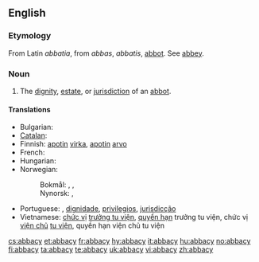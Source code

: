 ==English==

===Etymology===
From Latin ''abbatia'', from ''abbas'', ''abbatis'', [[abbot]]. See [[abbey]].

===Noun===
{{en-noun|abbacies}}

# The [[dignity]], [[estate]], or [[jurisdiction]] of an [[abbot]].

====Translations====
{{trans-top|dignity, estate, or jurisdiction of an abbot}}
* Bulgarian: {{t+|bg|абатство|n|tr=abátstvo|sc=Cyrl}}
* [[Catalan]]: {{t+|ca|abadia|f}}
* Finnish: [[apotti|apotin]] [[virka]], [[apotti|apotin]] [[arvo]]
* French: {{t+|fr|abbatiat|m}}
* Hungarian: {{t+|hu|apátság}}
* Norwegian:
*: Bokmål: {{t|no|abbeddømme}}, {{t|no|abbedgjeld}}, {{t-|no|abbedverdighet}}
*: Nynorsk: {{t|nn|abbeddømme|xs=Norwegian Nynorsk}}, {{t|nn|abbedgjeld|xs=Norwegian Nynorsk}}
{{trans-mid}}
* Portuguese: {{t|pt|abbadia|f}}, [[dignidade]], [[privilegios]], [[jurisdicção]]
* Vietnamese: [[chức vị]] [[trưởng tu viện]], [[quyền hạn]] trưởng tu viện, chức vị [[viện chủ]] [[tu viện]], quyền hạn viện chủ tu viện
{{trans-bottom}}

[[cs:abbacy]]
[[et:abbacy]]
[[fr:abbacy]]
[[hy:abbacy]]
[[it:abbacy]]
[[hu:abbacy]]
[[no:abbacy]]
[[fi:abbacy]]
[[ta:abbacy]]
[[te:abbacy]]
[[uk:abbacy]]
[[vi:abbacy]]
[[zh:abbacy]]